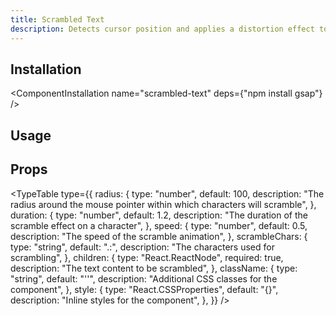 ```yaml
---
title: Scrambled Text
description: Detects cursor position and applies a distortion effect to text.
---
```


<ComponentCodePreview name="scrambled-text" />

## Installation

<ComponentInstallation name="scrambled-text" deps={"npm install gsap"} />

## Usage

<CodeRenderer name="scrambled-text" />

## Props

<TypeTable
  type={{
    radius: {
      type: "number",
      default: 100,
      description:
        "The radius around the mouse pointer within which characters will scramble",
    },
    duration: {
      type: "number",
      default: 1.2,
      description: "The duration of the scramble effect on a character",
    },
    speed: {
      type: "number",
      default: 0.5,
      description: "The speed of the scramble animation",
    },
    scrambleChars: {
      type: "string",
      default: ".:",
      description: "The characters used for scrambling",
    },
    children: {
      type: "React.ReactNode",
      required: true,
      description: "The text content to be scrambled",
    },
    className: {
      type: "string",
      default: "''",
      description: "Additional CSS classes for the component",
    },
    style: {
      type: "React.CSSProperties",
      default: "{}",
      description: "Inline styles for the component",
    },
  }}
/>
